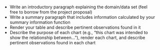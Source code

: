  - Write an introductory paragraph explaining the domain/data set (feel free to borrow from the project proposal)
 - Write a summary paragraph that includes information calculated by your
 summary information function
 - Render your table and describe pertinent observations found in it
 - Describe the purpose of each chart (e.g., "this chart was intended to show the relationship between..."), render each chart, and describe pertinent observations found in each chart
